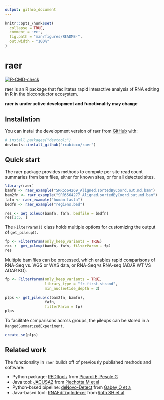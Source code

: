 ```yaml
---
output: github_document
---
```


<!-- README.md is generated from README.Rmd. Please edit that file -->

```r
knitr::opts_chunk$set(
  collapse = TRUE,
  comment = "#>",
  fig.path = "man/figures/README-",
  out.width = "100%"
)
```

# raer

<!-- badges: start -->
[![R-CMD-check](https://github.com/rnabioco/raer/actions/workflows/R-CMD-check.yaml/badge.svg)](https://github.com/rnabioco/raer/actions/workflows/R-CMD-check.yaml)
<!-- badges: end -->

raer is an R package that facilitates rapid interactive analysis of RNA editing in R in the bioconductor ecosystem. 

**raer is under active development and functionality may change** 

## Installation

You can install the development version of raer from [GitHub](https://github.com/) with:

``` r
# install.packages("devtools")
devtools::install_github("rnabioco/raer")
```

## Quick start

The raer package provides methods to compute per site read count summaries from bam files, either for known sites, or for all detected sites.

```r
library(raer)
bamfn <- raer_example("SRR5564269_Aligned.sortedByCoord.out.md.bam")
bam2fn <- raer_example("SRR5564277_Aligned.sortedByCoord.out.md.bam")
fafn <- raer_example("human.fasta")
bedfn <- raer_example("regions.bed")

res <- get_pileup(bamfn, fafn, bedfile = bedfn)
res[1:5, ]
```

The `FilterParam()` class holds multiple options for customizing the output of 
`get_pileup()`.

```r
fp <- FilterParam(only_keep_variants = TRUE)
res <- get_pileup(bamfn, fafn, filterParam = fp)
res
```

Multiple bam files can be processed, which enables rapid comparisons of RNA-Seq vs. WGS or WXS data, or RNA-Seq vs RNA-seq (ADAR WT VS ADAR KO).

```r
fp <- FilterParam(only_keep_variants = TRUE,
                  library_type = "fr-first-strand",
                  min_nucleotide_depth = 2)

plps <- get_pileup(c(bam2fn, bamfn), 
                  fafn, 
                  filterParam = fp)
plps
```

To facilitate comparisons across groups, the pileups can be stored in a 
`RangedSummarizedExperiment`. 

```r
create_se(plps)
```

## Related work

The functionality in `raer` builds off of previously published methods and software:  

 - Python package: [REDItools](https://github.com/BioinfoUNIBA/REDItools) from [Picardi E, Pesole G](https://doi.org/10.1093/bioinformatics/btt287)   
 - Java tool: [JACUSA2](https://github.com/dieterich-lab/JACUSA2)  from [Piechotta M et al ](https://doi.org/10.1186/s12859-016-1432-8)    
 - Python-based pipeline: [deNovo-Detect](https://github.com/a2iEditing/deNovo-Detect) from [Gabey O et al ](https://doi.org/10.1038/s41467-022-28841-4)   
 - Java-based tool: [RNAEditingIndexer](https://github.com/a2iEditing/RNAEditingIndexer) from [Roth SH et al](https://doi.org/10.1038/s41592-019-0610-9)  


